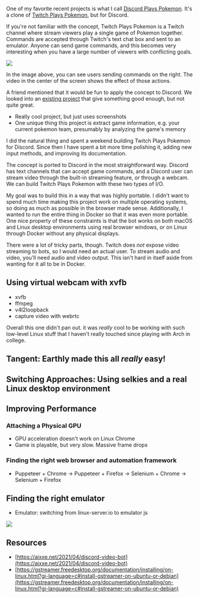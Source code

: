 
One of my favorite recent projects is what I call [Discord Plays Pokemon](https://github.com/shepherdjerred/discord-plays-pokemon). It's a clone of [Twitch Plays Pokemon](https://en.wikipedia.org/wiki/Twitch_Plays_Pok%C3%A9mon), but for Discord.

If you're not familiar with the concept, Twitch Plays Pokemon is a Twitch channel where stream viewers play a single game of Pokemon together. Commands are accepted through Twitch's text chat box and sent to an emulator. Anyone can send game commands, and this becomes very interesting when you have a large number of viewers with conflicting goals.

<img src={twitchPlaysPokemon} />

In the image above, you can see users sending commands on the right. The video in the center of the screen shows the effect of those actions.

A friend mentioned that it would be fun to apply the concept to Discord. We looked into an [existing project](https://github.com/DrSkunk/discord-plays-pokemon) that give something good enough, but not quite great.

- Really cool project, but just uses screenshots
- One unique thing this project is extract game information, e.g. your current pokemon team, presumably by analyzing the game's memory

I did the natural thing and spent a weekend building Twitch Plays Pokemon for Discord. Since then I have spent a bit more time polishing it, adding new input methods, and improving its documentation.

The concept is ported to Discord in the most straightforward way. Discord has text channels that can accept game commands, and a Discord user can stream video through the built-in streaming feature, or through a webcam. We can build Twitch Plays Pokemon with these two types of I/O.

My goal was to build this in a way that was highly portable. I didn't want to spend much time making this project work on multiple operating systems, so doing as much as possible in the browser made sense. Additionally, I wanted to run the entire thing in Docker so that it was even more portable. One nice property of these constraints is that the bot works on both macOS and Linux desktop environments using real browser windows, or on Linux through Docker without any physical displays.

There were a lot of tricky parts, though. Twitch does _not_ expose video streaming to bots, so I would need an actual user. To stream audio and video, you'll need audio and video output. This isn't hard in itself aside from wanting for it all to be in Docker.

## Using virtual webcam with xvfb

- xvfb
- ffmpeg
- v4l2loopback
- capture video with webrtc

Overall this one didn't pan out. it was _really_ cool to be working with such low-level Linux stuff that I haven't really touched since playing with Arch in college.

## Tangent: Earthly made this all _really_ easy!

## Switching Approaches: Using selkies and a real Linux desktop environment

## Improving Performance

### Attaching a Physical GPU

- GPU acceleration doesn't work on Linux Chrome
- Game is playable, but very slow. Massive frame drops

### Finding the right web browser and automation framework

- Puppeteer + Chrome -> Puppeteer + Firefox -> Selenium + Chrome -> Selenium + Firefox

## Finding the right emulator

- Emulator: switching from linux-server.io to emulator js

<img src={cameraCommit} />

## Resources

- [https://aixxe.net/2021/04/discord-video-bot](https://aixxe.net/2021/04/discord-video-bot)
- [https://gstreamer.freedesktop.org/documentation/installing/on-linux.html?gi-language=c#install-gstreamer-on-ubuntu-or-debian](https://gstreamer.freedesktop.org/documentation/installing/on-linux.html?gi-language=c#install-gstreamer-on-ubuntu-or-debian)
